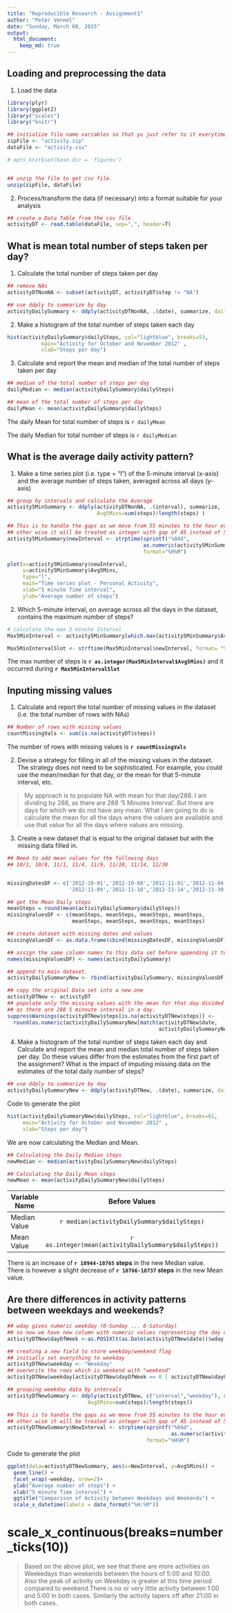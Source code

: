 ```yaml
---
title: "Reproducible Research - Assignment1"
author: "Peter Vennel"
date: "Sunday, March 08, 2015"
output: 
  html_document:
    keep_md: true
---
```



## Loading and preprocessing the data

1. Load the data
```r
library(plyr)
library(ggplot2)
library("scales")
library("knitr")

## initialize file name variables so that yu just refer to it everytime you need it.
zipFile <- "activity.zip"
dataFile <- "activity.csv"

# opts_knit$set(base.dir = 'figures')


## unzip the file to get csv file.
unzip(zipFile, dataFile)
```


2. Process/transform the data (if necessary) into a format suitable for your analysis
```r
## create a Data Table from the csv file
activityDT <- read.table(dataFile, sep=",", header=T)
```


## What is mean total number of steps taken per day?
1. Calculate the total number of steps taken per day
```r
## remove NAs
activityDTNonNA <- subset(activityDT, activityDT$step != "NA")

## use ddply to summarize by day
activityDailySummary <- ddply(activityDTNonNA, .(date), summarize, dailySteps=sum(steps))
```

2. Make a histogram of the total number of steps taken each day
```r
hist(activityDailySummary$dailySteps, col="lightblue", breaks=53, 
           main="Activity for October and November 2012" ,
           xlab="Steps per day")
```

3. Calculate and report the mean and median of the total number of steps taken per day
```r
## median of the total number of steps per day
dailyMedian <- median(activityDailySummary$dailySteps)

## mean of the total number of steps per day
dailyMean <- mean(activityDailySummary$dailySteps)
```

The daily Mean for total number of steps is `r dailyMean`

The daily Median for total number of steps is `r dailyMedian`


## What is the average daily activity pattern?

1. Make a time series plot (i.e. type = "l") of the 5-minute interval (x-axis) and the average number of steps taken, averaged across all days (y-axis)
```r
## group by intervals and calculate the Average
activity5MinSummary <- ddply(activityDTNonNA, .(interval), summarize, 
                             Avg5Mins=sum(steps)/length(steps) )

## This is to handle the gaps as we move from 55 minutes to the hour every hour. 
## other wise it will be treated as integer with gap of 45 instead of 5.
activity5MinSummary$newInterval <- strptime(sprintf("%04d", 
                                            as.numeric(activity5MinSummary$interval)), 
                                            format="%H%M")
```


```r
plot(x=activity5MinSummary$newInterval, 
     y=activity5MinSummary$Avg5Mins,
     type="l",
     main="Time series plot - Personal Activity",
     xlab="5 minute Time interval",
     ylab="Average number of steps")
```


2. Which 5-minute interval, on average across all the days in the dataset, contains the maximum number of steps?
```r
# calculate the max 5 minute Interval
Max5MinInterval <- activity5MinSummary[which.max(activity5MinSummary$Avg5Mins), ]

Max5MinIntervalSlot <- strftime(Max5MinInterval$newInterval, format= "%H:%M")
```

The max number of steps is **`r as.integer(Max5MinInterval$Avg5Mins)`** and it occurred during **`r Max5MinIntervalSlot`**


## Inputing missing values

1. Calculate and report the total number of missing values in the dataset (i.e. the total number of rows with NAs)

```r
## Number of rows with missing values
countMissingVals <- sum(is.na(activityDT$steps))
``` 

The number of rows with missing values is **`r countMissingVals`**


2. Devise a strategy for filling in all of the missing values in the dataset. The strategy does not need to be sophisticated. For example, you could use the mean/median for that day, or the mean for that 5-minute interval, etc.

> My approach is to populate NA with mean for that  day/288. I am dividing by 288, as there are 288 '5 Minutes Interval'. But there are days for which we do not have any mean. What I am going to do is calculate the mean for all the days where the values are available and use that value for all the days where values are missing.

3. Create a new dataset that is equal to the original dataset but with the missing data filled in.

```r
## Need to add mean values for the following days
## 10/1, 10/8, 11/1, 11/4, 11/9, 11/10, 11/14, 11/30


missingDatesDF <- c('2012-10-01','2012-10-08','2012-11-01','2012-11-04',
                    '2012-11-09','2012-11-10','2012-11-14','2012-11-30')

## get the Mean Daily steps
meanSteps = round(mean(activityDailySummary$dailySteps))
missingValuesDF <- c(meanSteps, meanSteps, meanSteps, meanSteps,
                     meanSteps, meanSteps, meanSteps, meanSteps)

## create dataset with missing dates and values
missingValuesDF <- as.data.frame(cbind(missingDatesDF, missingValuesDF))

## assign the same column names to this data set before appending it to teh main dataset
names(missingValuesDF) <- names(activityDailySummary)

## append to main dataset.
activityDailySummaryNew <- rbind(activityDailySummary, missingValuesDF)

## copy the original Data set into a new one
activityDTNew <- activityDT
## populate only the missing values with the mean for that day divided by 288.
## as there are 288 5 minnute interval in a day.
suppressWarnings(activityDTNew$steps[is.na(activityDTNew$steps)] <- 
  round(as.numeric(activityDailySummaryNew[match(activityDTNew$date,
                                                 activityDailySummaryNew$date), 2])/288))
```




4. Make a histogram of the total number of steps taken each day and Calculate and report the mean and median total number of steps taken per day. Do these values differ from the estimates from the first part of the assignment? What is the impact of imputing missing data on the estimates of the total daily number of steps?

```r
## use ddply to summarize by day
activityDailySummaryNew <- ddply(activityDTNew, .(date), summarize, dailySteps=sum(steps))
```

Code to generate the plot

```r

hist(activityDailySummaryNew$dailySteps, col="lightblue", breaks=61, 
     main="Activity for October and November 2012" ,
     xlab="Steps per day")
```

We are now calculating the Median and Mean.

```r
## Calculating the Daily Median steps
newMedian <- median(activityDailySummaryNew$dailySteps)

## Calculating the Daily Mean steps
newMean <- mean(activityDailySummaryNew$dailySteps)
```

Variable Name  |  Before Values |  New Values
-------------| :-------------: | :----------:
Median Value | `r median(activityDailySummary$dailySteps)` | `r as.integer(newMedian)`  
Mean Value  | `r as.integer(mean(activityDailySummary$dailySteps))`   | `r as.integer(newMean)`  

There is an increase of <b>`r 10944-10765` steps</b> in the new Median value.<br>
There is however a slight decrease of <b>`r 10766-10737` steps</b> in the new Mean value. 


## Are there differences in activity patterns between weekdays and weekends?

```r
## wday gives numeric weekday (0-Sunday ... 6-Saturday)
## so now we have new column with numeric values representing the day of the week
activityDTNew$dayOfWeek <-as.POSIXlt(as.Date(activityDTNew$date))$wday

## creating a new field to store weekday/weekend flag
## initially set everything to weekday
activityDTNew$weekday <- "Weekday"
## overwrite the rows which is weekend with "weekend"
activityDTNew$weekday[activityDTNew$dayOfWeek == 0 | activityDTNew$dayOfWeek== 6] <- "Weekend"

## grouping weekday data by intervals
activityDTNewSummary <- ddply(activityDTNew, c("interval","weekday"), summarize, 
                          Avg5Mins=sum(steps)/length(steps))

## This is to handle the gaps as we move from 55 minutes to the hour every hour. 
## other wise it will be treated as integer with gap of 45 instead of 5.
activityDTNewSummary$NewInterval <- strptime(sprintf("%04d", 
                                                     as.numeric(activityDTNewSummary$interval)), 
                                             format="%H%M")
```

Code to generate the plot

```r
ggplot(data=activityDTNewSummary, aes(x=NewInterval, y=Avg5Mins)) +
  geom_line() + 
  facet_wrap(~weekday, nrow=2)+
  ylab("Average number of steps") +
  xlab("5 minute Time interval") +
  ggtitle("Comparison of Activity between Weekdays and Weekends") +
  scale_x_datetime(labels = date_format("%H:%M"))
```

# scale_x_continuous(breaks=number_ticks(10))

> Based on the above plot, we see that there are more activities on Weekedays than weekends between the hours of 5:00 and 10:00. Also the peak of activity on Weekday is greater at this time period compared to weekend.There is no or very little activity between 1:00 and 5:00 in both cases. Similarly the activity tapers off after 21:00 in both cases.
